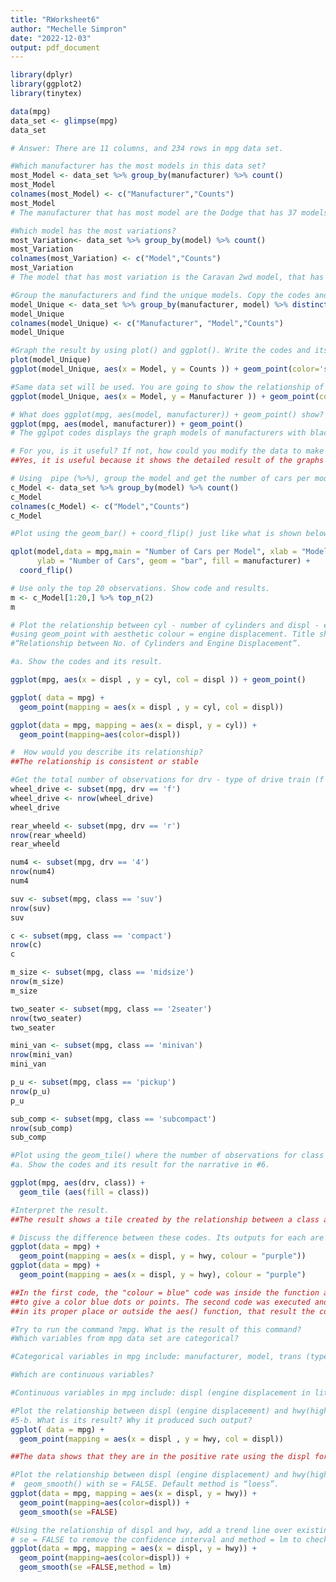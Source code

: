 ---
title: "RWorksheet6"
author: "Mechelle Simpron"
date: "2022-12-03"
output: pdf_document
---
```{r, vector = TRUE}
library(dplyr)
library(ggplot2)
library(tinytex)
```

```{r 1}
data(mpg)
data_set <- glimpse(mpg)
data_set

# Answer: There are 11 columns, and 234 rows in mpg data set.

```

```{r 2}
#Which manufacturer has the most models in this data set?
most_Model <- data_set %>% group_by(manufacturer) %>% count()
most_Model
colnames(most_Model) <- c("Manufacturer","Counts")
most_Model
# The manufacturer that has most model are the Dodge that has 37 models.
```

``` {r 2.1}
#Which model has the most variations?
most_Variation<- data_set %>% group_by(model) %>% count()
most_Variation
colnames(most_Variation) <- c("Model","Counts")
most_Variation
# The model that has most variation is the Caravan 2wd model, that has 11 variations.
```

``` {r 2A}
#Group the manufacturers and find the unique models. Copy the codes and result.
model_Unique <- data_set %>% group_by(manufacturer, model) %>% distinct() %>% count()
model_Unique
colnames(model_Unique) <- c("Manufacturer", "Model","Counts")
model_Unique
```

``` {r 2B}
#Graph the result by using plot() and ggplot(). Write the codes and its result.
plot(model_Unique)
ggplot(model_Unique, aes(x = Model, y = Counts )) + geom_point(color='skyblue')
```

``` {r 3}
#Same data set will be used. You are going to show the relationship of the model and the manufacturer.
ggplot(model_Unique, aes(x = Model, y = Manufacturer )) + geom_point(color='skyblue')
```

``` {r 3A}
# What does ggplot(mpg, aes(model, manufacturer)) + geom_point() show?
ggplot(mpg, aes(model, manufacturer)) + geom_point()
# The gglpot codes displays the graph models of manufacturers with black geom points color.
```

``` {r 3B}
# For you, is it useful? If not, how could you modify the data to make it more informative?
##Yes, it is useful because it shows the detailed result of the graphs and plots.

```

``` {r 4}
# Using  pipe (%>%), group the model and get the number of cars per model. Show codes and its result.
c_Model <- data_set %>% group_by(model) %>% count()
c_Model
colnames(c_Model) <- c("Model","Counts")
c_Model
```

``` {r 4A}
#Plot using the geom_bar() + coord_flip() just like what is shown below.Show codes and its result.

qplot(model,data = mpg,main = "Number of Cars per Model", xlab = "Model",
      ylab = "Number of Cars", geom = "bar", fill = manufacturer) +
  coord_flip()
```

``` {r 4B}
# Use only the top 20 observations. Show code and results.
m <- c_Model[1:20,] %>% top_n(2)
m
```

``` {r 5A}
# Plot the relationship between cyl - number of cylinders and displ - engine displacement 
#using geom_point with aesthetic colour = engine displacement. Title should be
#“Relationship between No. of Cylinders and Engine Displacement”.

#a. Show the codes and its result.

ggplot(mpg, aes(x = displ , y = cyl, col = displ )) + geom_point()

ggplot( data = mpg) +
  geom_point(mapping = aes(x = displ , y = cyl, col = displ))

ggplot(data = mpg, mapping = aes(x = displ, y = cyl)) +
  geom_point(mapping=aes(color=displ))

```

``` {r 5B}
#  How would you describe its relationship?
##The relationship is consistent or stable
```


``` {r 6f}
#Get the total number of observations for drv - type of drive train (f = front-wheel drive, r = rear wheel drive, 4 = 4wd) and class - type of class (Example: suv, 2seater, etc.).
wheel_drive <- subset(mpg, drv == 'f')
wheel_drive <- nrow(wheel_drive)
wheel_drive
```

``` {r 6r}
rear_wheeld <- subset(mpg, drv == 'r')
nrow(rear_wheeld)
rear_wheeld
```

``` {r 64}
num4 <- subset(mpg, drv == '4')
nrow(num4)
num4
```

``` {r suv}
suv <- subset(mpg, class == 'suv')
nrow(suv)
suv
```

``` {r compact}
c <- subset(mpg, class == 'compact')
nrow(c)
c
```

``` {r midsize}
m_size <- subset(mpg, class == 'midsize')
nrow(m_size)
m_size
```

``` {r 2seater}
two_seater <- subset(mpg, class == '2seater')
nrow(two_seater)
two_seater
```

``` {r minivan}
mini_van <- subset(mpg, class == 'minivan')
nrow(mini_van)
mini_van
```

``` {r pickup}
p_u <- subset(mpg, class == 'pickup')
nrow(p_u)
p_u
```

``` {r subcompavt}
sub_comp <- subset(mpg, class == 'subcompact')
nrow(sub_comp)
sub_comp
```

``` {r 6A}
#Plot using the geom_tile() where the number of observations for class be used as a fill for aesthetics.
#a. Show the codes and its result for the narrative in #6.

ggplot(mpg, aes(drv, class)) +
  geom_tile (aes(fill = class)) 
```

``` {r 6B}
#Interpret the result.
##The result shows a tile created by the relationship between a class and drv.
```

``` {r 7}
# Discuss the difference between these codes. Its outputs for each are shown below.
ggplot(data = mpg) +
  geom_point(mapping = aes(x = displ, y = hwy, colour = "purple"))
ggplot(data = mpg) +
  geom_point(mapping = aes(x = displ, y = hwy), colour = "purple")

##In the first code, the "colour = blue" code was inside the function aes(), the results failed 
##to give a color blue dots or points. The second code was executed and 
##in its proper place or outside the aes() function, that result the correct plot.
```

``` {r 8A}
#Try to run the command ?mpg. What is the result of this command?
#Which variables from mpg data set are categorical?

#Categorical variables in mpg include: manufacturer, model, trans (type of transmission), drv (front-wheel drive, rear-wheel, 4wd), fi (fuel type), and class (type of car).
```

``` {r 8B}
#Which are continuous variables?

#Continuous variables in mpg include: displ (engine displacement in litres), cyl (number of cylinders), cty (city miles/gallon), and hwy (highway gallons/mile)
```

``` {r 8C}
#Plot the relationship between displ (engine displacement) and hwy(highway miles per gallon). Mapped it with a continuous variable you have identified in 
#5-b. What is its result? Why it produced such output?
ggplot( data = mpg) +
  geom_point(mapping = aes(x = displ , y = hwy, col = displ))

##The data shows that they are in the positive rate using the displ for hwy and cty scattered plot.
```

``` {r 9}
#Plot the relationship between displ (engine displacement) and hwy(highway miles per gallon) using geom_point(). Add a trend line over the existing plot using
#  geom_smooth() with se = FALSE. Default method is “loess”.
ggplot(data = mpg, mapping = aes(x = displ, y = hwy)) +
  geom_point(mapping=aes(color=displ)) +
  geom_smooth(se =FALSE)
```

``` {r 10}
#Using the relationship of displ and hwy, add a trend line over existing plot. Set the
# se = FALSE to remove the confidence interval and method = lm to check for linear modeling.
ggplot(data = mpg, mapping = aes(x = displ, y = hwy)) +
  geom_point(mapping=aes(color=displ)) +
  geom_smooth(se =FALSE,method = lm)
```




